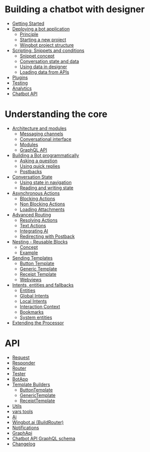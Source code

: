 # Building a chatbot with designer

* [Getting Started](/README)
* [Deploying a bot application](/designerBot/deployingBot)
    * [Principle](/designerBot/deployingBot#principle)
    * [Starting a new project](/designerBot/deployingBot#starting-a-new-chatbot-project)
    * [Wingbot project structure](/designerBot/deployingBot#wingbot-project-structure)
* [Scripting: Snippets and conditions](/designerBot/scripting)
    * [Snippet concept](/designerBot/scripting#snippet-concept)
    * [Conversation state and data](/designerBot/scripting#conversation-state-and-data)
    * [Using data in designer](/designerBot/scripting#using-data-in-designer)
    * [Loading data from APIs](/designerBot/scripting#loading-data-from-apis)
* [Plugins](/designerBot/plugins)
* [Testing](/tutorial/testing)
* [Analytics](/tutorial/analytics)
* [Chatbot API](/tutorial/chatbotApi)

# Understanding the core

* [Architecture and modules](/tutorial/architecture)
    * [Messaging channels](/tutorial/architecture#messaging-channels)
    * [Conversational interface](/tutorial/architecture#conversational-interface)
    * [Modules](/tutorial/architecture#modules-services)
    * [GraphQL API](/tutorial/architecture#graphql-api)
* [Building a Bot programmatically](/tutorial/buildingConversation)
    * [Asking a question](/tutorial/buildingConversation#asking-a-question)
    * [Using quick replies](/tutorial/buildingConversation#using-quick-replies-for-controlling-conversation)
    * [Postbacks](/tutorial/buildingConversation#post-back-is-also-an-action)
* [Conversation State](/tutorial/conversationState)
    * [Using state in navigation](/tutorial/conversationState#using-the-state-in-navigation)
    * [Reading and writing state](/tutorial/conversationState#reading-and-modifiing-user-state)
* [Asynchronous Actions](/tutorial/asyncActions)
    * [Blocking Actions](/tutorial/asyncActions#blocking-asynchronous-actions)
    * [Non Blocking Actions](/tutorial/asyncActions#non-blocking-asynchronous-actions)
    * [Loading Attachments](/tutorial/asyncActions#loading-attachments-to-buffer)
* [Advanced Routing](/tutorial/advancedRouting)
    * [Resolving Actions](/tutorial/advancedRouting#resolving-actions)
    * [Text Actions](/tutorial/advancedRouting#simple-text-actions)
    * [Integrating AI](/tutorial/advancedRouting#integrating-with-ai-prediction)
    * [Redirecting with Postback](/tutorial/advancedRouting#redirecting-flow-with-post-back)
* [Nesting - Reusable Blocks](/tutorial/nestingRouters)
    * [Concept](/tutorial/nestingRouters#basic-concept)
    * [Example](/tutorial/nestingRouters#example)
* [Sending Templates](/tutorial/templates)
    * [Button Template](/tutorial/templates#button-template)
    * [Generic Template](/tutorial/templates#generic-template)
    * [Receipt Template](/tutorial/templates#receipt-template)
    * [Webviews](/tutorial/templates#working-with-webviews)
* [Intents, entities and fallbacks](/tutorial/nlpRouting)
    * [Entities](/tutorial/nlpRouting#defining-entities)
    * [Global Intents](/tutorial/nlpRouting#global-intents-and-fallbacks)
    * [Local Intents](/tutorial/nlpRouting#local-intents-and-fallbacks-dialogue-context)
    * [Interaction Context](/tutorial/nlpRouting#processing-an-expected-response-interaction-context)
    * [Bookmarks](/tutorial/nlpRouting#bookmarks-global-intents-under-control)
    * [System entities](/tutorial/nlpRouting#system-entities)
* [Extending the Processor](/tutorial/extendingProcessor)

# API

* [Request](/api/Request)
* [Responder](/api/Responder)
* [Router](/api/Router)
* [Tester](/api/Tester)
* [BotApp](/api/BotApp)
* [Template Builders](/api/ButtonTemplate)
    * [ButtonTemplate](/api/ButtonTemplate#ButtonTemplate)
    * [GenericTemplate](/api/ButtonTemplate#GenericTemplate)
    * [ReceiptTemplate](/api/ButtonTemplate#ReceiptTemplate)
* [Utils](/api/bufferloader)
* [vars tools](/api/stateVariables)
* [Ai](/api/Ai)
* [Wingbot.ai (BuildRouter)](/api/BuildRouter)
* [Notifications](/api/Notifications)
* [GraphApi](/api/GraphApi)
* [Chatbot API GraphQL schema](/api/graphqlSchema)
* [Changelog](/CHANGELOG)
